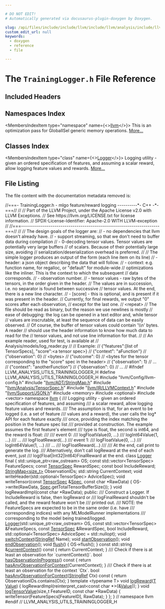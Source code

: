 ```yaml
---

# DO NOT EDIT!
# Automatically generated via docusaurus-plugin-doxygen by Doxygen.

slug: /api/files/include/include/llvm/include/llvm/analysis/include/llvm/analysis/utils/traininglogger-h
custom_edit_url: null
keywords:
  - doxygen
  - reference
  - file

---
```





# The `TrainingLogger.h` File Reference

<DoxygenPage pluginConfig={pluginConfig}>



## Included Headers

<IncludesList>
<IncludesListItem
  filePath="llvm/Config/llvm-config.h"
  permalink=""
  isLocal="true" />
<IncludesListItem
  filePath="llvm/ADT/StringMap.h"
  permalink="/docs/api/files/include/include/llvm/include/llvm/adt/stringmap-h"
  isLocal="true" />
<IncludesListItem
  filePath="llvm/Analysis/TensorSpec.h"
  permalink="/docs/api/files/include/include/llvm/include/llvm/analysis/tensorspec-h"
  isLocal="true" />
<IncludesListItem
  filePath="llvm/IR/LLVMContext.h"
  permalink="/docs/api/files/include/include/llvm/include/llvm/ir/llvmcontext-h"
  isLocal="true" />
<IncludesListItem
  filePath="llvm/Support/JSON.h"
  permalink="/docs/api/files/include/include/llvm/include/llvm/support/json-h"
  isLocal="true" />
<IncludesListItem
  filePath="memory"
  permalink=""
  isLocal="false" />
<IncludesListItem
  filePath="optional"
  permalink=""
  isLocal="false" />
<IncludesListItem
  filePath="vector"
  permalink=""
  isLocal="false" />
</IncludesList>

## Namespaces Index

<MembersIndex>

<MembersIndexItem
  type="namespace"
  name={<><a href="/docs/api/namespaces/llvm">llvm</a></>}>
This is an optimization pass for GlobalISel generic memory operations. <a href="/docs/api/namespaces/llvm/#details">More...</a>
</MembersIndexItem>

</MembersIndex>

## Classes Index

<MembersIndex>

<MembersIndexItem
  type="class"
  name={<><a href="/docs/api/classes/llvm/logger">Logger</a></>}>
Logging utility - given an ordered specification of features, and assuming a scalar reward, allow logging feature values and rewards. <a href="/docs/api/classes/llvm/logger/#details">More...</a>
</MembersIndexItem>

</MembersIndex>


## File Listing

The file content with the documentation metadata removed is:

<ProgramListing>

<Link id="l00001" /><CodeLine lineNumber="1"><span class="doxyHighlightComment">//===- TrainingLogger.h - mlgo feature/reward logging  ----------&#42;- C++ -&#42;-===//</span></CodeLine>
<Link id="l00002" /><CodeLine lineNumber="2"><span class="doxyHighlightComment">//</span></CodeLine>
<Link id="l00003" /><CodeLine lineNumber="3"><span class="doxyHighlightComment">// Part of the LLVM Project, under the Apache License v2.0 with LLVM Exceptions.</span></CodeLine>
<Link id="l00004" /><CodeLine lineNumber="4"><span class="doxyHighlightComment">// See https://llvm.org/LICENSE.txt for license information.</span></CodeLine>
<Link id="l00005" /><CodeLine lineNumber="5"><span class="doxyHighlightComment">// SPDX-License-Identifier: Apache-2.0 WITH LLVM-exception</span></CodeLine>
<Link id="l00006" /><CodeLine lineNumber="6"><span class="doxyHighlightComment">//</span></CodeLine>
<Link id="l00007" /><CodeLine lineNumber="7"><span class="doxyHighlightComment">//===----------------------------------------------------------------------===//</span></CodeLine>
<Link id="l00008" /><CodeLine lineNumber="8"><span class="doxyHighlightComment">//</span></CodeLine>
<Link id="l00009" /><CodeLine lineNumber="9"><span class="doxyHighlightComment">// The design goals of the logger are:</span></CodeLine>
<Link id="l00010" /><CodeLine lineNumber="10"><span class="doxyHighlightComment">// - no dependencies that llvm doesn&#39;t already have.</span></CodeLine>
<Link id="l00011" /><CodeLine lineNumber="11"><span class="doxyHighlightComment">// - support streaming, so that we don&#39;t need to buffer data during compilation</span></CodeLine>
<Link id="l00012" /><CodeLine lineNumber="12"><span class="doxyHighlightComment">// - 0-decoding tensor values. Tensor values are potentially very large buffers</span></CodeLine>
<Link id="l00013" /><CodeLine lineNumber="13"><span class="doxyHighlightComment">// of scalars. Because of their potentially large size, avoiding</span></CodeLine>
<Link id="l00014" /><CodeLine lineNumber="14"><span class="doxyHighlightComment">// serialization/deserialization overhead is preferred.</span></CodeLine>
<Link id="l00015" /><CodeLine lineNumber="15"><span class="doxyHighlightComment">//</span></CodeLine>
<Link id="l00016" /><CodeLine lineNumber="16"><span class="doxyHighlightComment">// The simple logger produces an output of the form (each line item on its line)</span></CodeLine>
<Link id="l00017" /><CodeLine lineNumber="17"><span class="doxyHighlightComment">// - header: a json object describing the data that will follow.</span></CodeLine>
<Link id="l00018" /><CodeLine lineNumber="18"><span class="doxyHighlightComment">// - context: e.g. function name, for regalloc, or &quot;default&quot; for module-wide</span></CodeLine>
<Link id="l00019" /><CodeLine lineNumber="19"><span class="doxyHighlightComment">// optimizations like the inliner. This is the context to which the subsequent</span></CodeLine>
<Link id="l00020" /><CodeLine lineNumber="20"><span class="doxyHighlightComment">// data corresponds.</span></CodeLine>
<Link id="l00021" /><CodeLine lineNumber="21"><span class="doxyHighlightComment">// - observation number.</span></CodeLine>
<Link id="l00022" /><CodeLine lineNumber="22"><span class="doxyHighlightComment">// - tensor values - raw bytes of the tensors, in the order given in the header.</span></CodeLine>
<Link id="l00023" /><CodeLine lineNumber="23"><span class="doxyHighlightComment">// The values are in succession, i.e. no separator is found between successive</span></CodeLine>
<Link id="l00024" /><CodeLine lineNumber="24"><span class="doxyHighlightComment">// tensor values. At the end, there is a new line character.</span></CodeLine>
<Link id="l00025" /><CodeLine lineNumber="25"><span class="doxyHighlightComment">// - &#91;score&#93; - this is optional, and is present if it was present in the header.</span></CodeLine>
<Link id="l00026" /><CodeLine lineNumber="26"><span class="doxyHighlightComment">// Currently, for final rewards, we output &quot;0&quot; scores after each observation,</span></CodeLine>
<Link id="l00027" /><CodeLine lineNumber="27"><span class="doxyHighlightComment">// except for the last one.</span></CodeLine>
<Link id="l00028" /><CodeLine lineNumber="28"><span class="doxyHighlightComment">// &lt;repeat&gt;</span></CodeLine>
<Link id="l00029" /><CodeLine lineNumber="29"><span class="doxyHighlightComment">// The file should be read as binary, but the reason we use newlines is mostly</span></CodeLine>
<Link id="l00030" /><CodeLine lineNumber="30"><span class="doxyHighlightComment">// ease of debugging: the log can be opened in a text editor and, while tensor</span></CodeLine>
<Link id="l00031" /><CodeLine lineNumber="31"><span class="doxyHighlightComment">// values are inscrutable, at least the sequence of data can be easily observed.</span></CodeLine>
<Link id="l00032" /><CodeLine lineNumber="32"><span class="doxyHighlightComment">// Of course, the buffer of tensor values could contain &#39;\\n&#39; bytes. A reader</span></CodeLine>
<Link id="l00033" /><CodeLine lineNumber="33"><span class="doxyHighlightComment">// should use the header information to know how much data to read for the</span></CodeLine>
<Link id="l00034" /><CodeLine lineNumber="34"><span class="doxyHighlightComment">// tensor values, and not use line information for that.</span></CodeLine>
<Link id="l00035" /><CodeLine lineNumber="35"><span class="doxyHighlightComment">//</span></CodeLine>
<Link id="l00036" /><CodeLine lineNumber="36"><span class="doxyHighlightComment">// An example reader, used for test, is available at</span></CodeLine>
<Link id="l00037" /><CodeLine lineNumber="37"><span class="doxyHighlightComment">// Analysis/models/log&#95;reader.py</span></CodeLine>
<Link id="l00038" /><CodeLine lineNumber="38"><span class="doxyHighlightComment">//</span></CodeLine>
<Link id="l00039" /><CodeLine lineNumber="39"><span class="doxyHighlightComment">// Example:</span></CodeLine>
<Link id="l00040" /><CodeLine lineNumber="40"><span class="doxyHighlightComment">// &#123;&quot;features&quot;:&#91;list of TensorSpecs&#93;, &quot;score&quot;:&lt;a tensor spec&gt;&#125;</span></CodeLine>
<Link id="l00041" /><CodeLine lineNumber="41"><span class="doxyHighlightComment">// &#123;&quot;context&quot;: &quot;aFunction&quot;&#125;</span></CodeLine>
<Link id="l00042" /><CodeLine lineNumber="42"><span class="doxyHighlightComment">// &#123;&quot;observation&quot;: 0&#125;</span></CodeLine>
<Link id="l00043" /><CodeLine lineNumber="43"><span class="doxyHighlightComment">// &lt;bytes&gt;</span></CodeLine>
<Link id="l00044" /><CodeLine lineNumber="44"><span class="doxyHighlightComment">// &#123;&quot;outcome&quot;: 0&#125;</span></CodeLine>
<Link id="l00045" /><CodeLine lineNumber="45"><span class="doxyHighlightComment">// &lt;bytes for the tensor corresponding to the &quot;score&quot; spec in the header&gt;</span></CodeLine>
<Link id="l00046" /><CodeLine lineNumber="46"><span class="doxyHighlightComment">// &#123;&quot;observation&quot;: 1&#125;</span></CodeLine>
<Link id="l00047" /><CodeLine lineNumber="47"><span class="doxyHighlightComment">// ...</span></CodeLine>
<Link id="l00048" /><CodeLine lineNumber="48"><span class="doxyHighlightComment">// &#123;&quot;context&quot;: &quot;anotherFunction&quot;&#125;</span></CodeLine>
<Link id="l00049" /><CodeLine lineNumber="49"><span class="doxyHighlightComment">// &#123;&quot;observation&quot;: 0&#125;</span></CodeLine>
<Link id="l00050" /><CodeLine lineNumber="50"><span class="doxyHighlightComment">// ...</span></CodeLine>
<Link id="l00051" /><CodeLine lineNumber="51"><span class="doxyHighlightComment">//</span></CodeLine>
<Link id="l00052" /><CodeLine lineNumber="52"></CodeLine>
<Link id="l00053" /><CodeLine lineNumber="53"><span class="doxyHighlightPreprocessor">#ifndef LLVM&#95;ANALYSIS&#95;UTILS&#95;TRAININGLOGGER&#95;H</span></CodeLine>
<Link id="l00054" /><CodeLine lineNumber="54"><span class="doxyHighlightPreprocessor">#define LLVM&#95;ANALYSIS&#95;UTILS&#95;TRAININGLOGGER&#95;H</span></CodeLine>
<Link id="l00055" /><CodeLine lineNumber="55"></CodeLine>
<Link id="l00056" /><CodeLine lineNumber="56"><span class="doxyHighlightPreprocessor">#include &quot;llvm/Config/llvm-config.h&quot;</span></CodeLine>
<Link id="l00057" /><CodeLine lineNumber="57"></CodeLine>
<Link id="l00058" /><CodeLine lineNumber="58"><span class="doxyHighlightPreprocessor">#include &quot;<a href="/docs/api/files/include/include/llvm/include/llvm/adt/stringmap-h">llvm/ADT/StringMap.h</a>&quot;</span></CodeLine>
<Link id="l00059" /><CodeLine lineNumber="59"><span class="doxyHighlightPreprocessor">#include &quot;<a href="/docs/api/files/include/include/llvm/include/llvm/analysis/tensorspec-h">llvm/Analysis/TensorSpec.h</a>&quot;</span></CodeLine>
<Link id="l00060" /><CodeLine lineNumber="60"><span class="doxyHighlightPreprocessor">#include &quot;<a href="/docs/api/files/include/include/llvm/include/llvm/ir/llvmcontext-h">llvm/IR/LLVMContext.h</a>&quot;</span></CodeLine>
<Link id="l00061" /><CodeLine lineNumber="61"><span class="doxyHighlightPreprocessor">#include &quot;<a href="/docs/api/files/include/include/llvm/include/llvm/support/json-h">llvm/Support/JSON.h</a>&quot;</span></CodeLine>
<Link id="l00062" /><CodeLine lineNumber="62"></CodeLine>
<Link id="l00063" /><CodeLine lineNumber="63"><span class="doxyHighlightPreprocessor">#include &lt;memory&gt;</span></CodeLine>
<Link id="l00064" /><CodeLine lineNumber="64"><span class="doxyHighlightPreprocessor">#include &lt;optional&gt;</span></CodeLine>
<Link id="l00065" /><CodeLine lineNumber="65"><span class="doxyHighlightPreprocessor">#include &lt;vector&gt;</span></CodeLine>
<Link id="l00066" /><CodeLine lineNumber="66"></CodeLine>
<Link id="l00067" /><CodeLine lineNumber="67"><span class="doxyHighlightKeyword">namespace </span><span class="doxyHighlight"><a href="/docs/api/namespaces/llvm">llvm</a> &#123;</span></CodeLine>
<Link id="l00068" /><CodeLine lineNumber="68"></CodeLine>
<Link id="l00069" /><CodeLine lineNumber="69"><span class="doxyHighlightComment">/// Logging utility - given an ordered specification of features, and assuming</span></CodeLine>
<Link id="l00070" /><CodeLine lineNumber="70"><span class="doxyHighlightComment">/// a scalar reward, allow logging feature values and rewards.</span></CodeLine>
<Link id="l00071" /><CodeLine lineNumber="71"><span class="doxyHighlightComment">/// The assumption is that, for an event to be logged (i.e. a set of feature</span></CodeLine>
<Link id="l00072" /><CodeLine lineNumber="72"><span class="doxyHighlightComment">/// values and a reward), the user calls the log&#42; API for each feature exactly</span></CodeLine>
<Link id="l00073" /><CodeLine lineNumber="73"><span class="doxyHighlightComment">/// once, providing the index matching the position in the feature spec list</span></CodeLine>
<Link id="l00074" /><CodeLine lineNumber="74"><span class="doxyHighlightComment">/// provided at construction. The example assumes the first feature&#39;s element</span></CodeLine>
<Link id="l00075" /><CodeLine lineNumber="75"><span class="doxyHighlightComment">/// type is float, the second is int64, and the reward is float:</span></CodeLine>
<Link id="l00076" /><CodeLine lineNumber="76"><span class="doxyHighlightComment">///</span></CodeLine>
<Link id="l00077" /><CodeLine lineNumber="77"><span class="doxyHighlightComment">/// event 0:</span></CodeLine>
<Link id="l00078" /><CodeLine lineNumber="78"><span class="doxyHighlightComment">///   logFloatValue(0, ...)</span></CodeLine>
<Link id="l00079" /><CodeLine lineNumber="79"><span class="doxyHighlightComment">///   logInt64Value(1, ...)</span></CodeLine>
<Link id="l00080" /><CodeLine lineNumber="80"><span class="doxyHighlightComment">///   ...</span></CodeLine>
<Link id="l00081" /><CodeLine lineNumber="81"><span class="doxyHighlightComment">///   logFloatReward(...)</span></CodeLine>
<Link id="l00082" /><CodeLine lineNumber="82"><span class="doxyHighlightComment">/// event 1:</span></CodeLine>
<Link id="l00083" /><CodeLine lineNumber="83"><span class="doxyHighlightComment">///   logFloatValue(0, ...)</span></CodeLine>
<Link id="l00084" /><CodeLine lineNumber="84"><span class="doxyHighlightComment">///   logInt64Value(1, ...)</span></CodeLine>
<Link id="l00085" /><CodeLine lineNumber="85"><span class="doxyHighlightComment">///   ...</span></CodeLine>
<Link id="l00086" /><CodeLine lineNumber="86"><span class="doxyHighlightComment">///   logFloatReward(...)</span></CodeLine>
<Link id="l00087" /><CodeLine lineNumber="87"><span class="doxyHighlightComment">///</span></CodeLine>
<Link id="l00088" /><CodeLine lineNumber="88"><span class="doxyHighlightComment">/// At the end, call print to generate the log.</span></CodeLine>
<Link id="l00089" /><CodeLine lineNumber="89"><span class="doxyHighlightComment">/// Alternatively, don&#39;t call logReward at the end of each event, just</span></CodeLine>
<Link id="l00090" /><CodeLine lineNumber="90"><span class="doxyHighlightComment">/// log&#123;Float|Int32|Int64&#125;FinalReward at the end.</span></CodeLine>
<Link id="l00091" /><CodeLine lineNumber="91" lineLink="/docs/api/classes/llvm/logger"><span class="doxyHighlightKeyword">class </span><span class="doxyHighlight"><a href="/docs/api/classes/llvm/logger/#afa8b89d00af0e306a92b7e9c9d5bc681">Logger</a> final &#123;</span></CodeLine>
<Link id="l00092" /><CodeLine lineNumber="92"><span class="doxyHighlight">  std::unique&#95;ptr&lt;raw&#95;ostream&gt; OS;</span></CodeLine>
<Link id="l00093" /><CodeLine lineNumber="93"><span class="doxyHighlight">  </span><span class="doxyHighlightKeyword">const</span><span class="doxyHighlight"> std::vector&lt;TensorSpec&gt; FeatureSpecs;</span></CodeLine>
<Link id="l00094" /><CodeLine lineNumber="94"><span class="doxyHighlight">  </span><span class="doxyHighlightKeyword">const</span><span class="doxyHighlight"> <a href="/docs/api/classes/llvm/tensorspec">TensorSpec</a> RewardSpec;</span></CodeLine>
<Link id="l00095" /><CodeLine lineNumber="95"><span class="doxyHighlight">  </span><span class="doxyHighlightKeyword">const</span><span class="doxyHighlight"> </span><span class="doxyHighlightKeywordType">bool</span><span class="doxyHighlight"> IncludeReward;</span></CodeLine>
<Link id="l00096" /><CodeLine lineNumber="96"><span class="doxyHighlight">  <a href="/docs/api/classes/llvm/stringmap">StringMap&lt;size&#95;t&gt;</a> ObservationIDs;</span></CodeLine>
<Link id="l00097" /><CodeLine lineNumber="97"><span class="doxyHighlight">  std::string CurrentContext;</span></CodeLine>
<Link id="l00098" /><CodeLine lineNumber="98"></CodeLine>
<Link id="l00099" /><CodeLine lineNumber="99"><span class="doxyHighlight">  </span><span class="doxyHighlightKeywordType">void</span><span class="doxyHighlight"> writeHeader(std::optional&lt;TensorSpec&gt; AdviceSpec);</span></CodeLine>
<Link id="l00100" /><CodeLine lineNumber="100"><span class="doxyHighlight">  </span><span class="doxyHighlightKeywordType">void</span><span class="doxyHighlight"> writeTensor(</span><span class="doxyHighlightKeyword">const</span><span class="doxyHighlight"> <a href="/docs/api/classes/llvm/tensorspec">TensorSpec</a> &amp;<a href="/docs/api/structs/llvm/spec">Spec</a>, </span><span class="doxyHighlightKeyword">const</span><span class="doxyHighlight"> </span><span class="doxyHighlightKeywordType">char</span><span class="doxyHighlight"> &#42;RawData) &#123;</span></CodeLine>
<Link id="l00101" /><CodeLine lineNumber="101"><span class="doxyHighlight">    OS-&gt;write(RawData, <a href="/docs/api/structs/llvm/spec">Spec</a>.getTotalTensorBufferSize());</span></CodeLine>
<Link id="l00102" /><CodeLine lineNumber="102"><span class="doxyHighlight">  &#125;</span></CodeLine>
<Link id="l00103" /><CodeLine lineNumber="103"><span class="doxyHighlight">  </span><span class="doxyHighlightKeywordType">void</span><span class="doxyHighlight"> logRewardImpl(</span><span class="doxyHighlightKeyword">const</span><span class="doxyHighlight"> </span><span class="doxyHighlightKeywordType">char</span><span class="doxyHighlight"> &#42;RawData);</span></CodeLine>
<Link id="l00104" /><CodeLine lineNumber="104"></CodeLine>
<Link id="l00105" /><CodeLine lineNumber="105"><span class="doxyHighlightKeyword">public</span><span class="doxyHighlight">:</span></CodeLine>
<Link id="l00106" /><CodeLine lineNumber="106"><span class="doxyHighlightComment">  /// Construct a Logger. If IncludeReward is false, then logReward or</span></CodeLine>
<Link id="l00107" /><CodeLine lineNumber="107"><span class="doxyHighlightComment">  /// logFinalReward shouldn&#39;t be called, and the reward feature won&#39;t be</span></CodeLine>
<Link id="l00108" /><CodeLine lineNumber="108"><span class="doxyHighlightComment">  /// printed out.</span></CodeLine>
<Link id="l00109" /><CodeLine lineNumber="109"><span class="doxyHighlightComment">  /// NOTE: the FeatureSpecs are expected to be in the same order (i.e. have</span></CodeLine>
<Link id="l00110" /><CodeLine lineNumber="110"><span class="doxyHighlightComment">  /// corresponding indices) with any MLModelRunner implementations</span></CodeLine>
<Link id="l00111" /><CodeLine lineNumber="111"><span class="doxyHighlightComment">  /// corresponding to the model being trained/logged.</span></CodeLine>
<Link id="l00112" /><CodeLine lineNumber="112"><span class="doxyHighlight">  <a href="/docs/api/classes/llvm/logger/#afa8b89d00af0e306a92b7e9c9d5bc681">Logger</a>(std::unique&#95;ptr&lt;raw&#95;ostream&gt; OS,</span></CodeLine>
<Link id="l00113" /><CodeLine lineNumber="113"><span class="doxyHighlight">         </span><span class="doxyHighlightKeyword">const</span><span class="doxyHighlight"> std::vector&lt;TensorSpec&gt; &amp;FeatureSpecs,</span></CodeLine>
<Link id="l00114" /><CodeLine lineNumber="114"><span class="doxyHighlight">         </span><span class="doxyHighlightKeyword">const</span><span class="doxyHighlight"> <a href="/docs/api/classes/llvm/tensorspec">TensorSpec</a> &amp;RewardSpec, </span><span class="doxyHighlightKeywordType">bool</span><span class="doxyHighlight"> IncludeReward,</span></CodeLine>
<Link id="l00115" /><CodeLine lineNumber="115"><span class="doxyHighlight">         std::optional&lt;TensorSpec&gt; AdviceSpec = std::nullopt);</span></CodeLine>
<Link id="l00116" /><CodeLine lineNumber="116"></CodeLine>
<Link id="l00117" /><CodeLine lineNumber="117"><span class="doxyHighlight">  </span><span class="doxyHighlightKeywordType">void</span><span class="doxyHighlight"> <a href="/docs/api/classes/llvm/logger/#a9be20507499a9a17d9e77ce1ba2cf330">switchContext</a>(<a href="/docs/api/classes/llvm/stringref">StringRef</a> Name);</span></CodeLine>
<Link id="l00118" /><CodeLine lineNumber="118"><span class="doxyHighlight">  </span><span class="doxyHighlightKeywordType">void</span><span class="doxyHighlight"> <a href="/docs/api/classes/llvm/logger/#a6ca977785c8d33e0e44f0b25d3756f74">startObservation</a>();</span></CodeLine>
<Link id="l00119" /><CodeLine lineNumber="119"><span class="doxyHighlight">  </span><span class="doxyHighlightKeywordType">void</span><span class="doxyHighlight"> <a href="/docs/api/classes/llvm/logger/#ac1150afbe88be53f26045917d074b304">endObservation</a>();</span></CodeLine>
<Link id="l00120" /><CodeLine lineNumber="120" lineLink="/docs/api/classes/llvm/logger/#ada35dca57bfd0bce4879fb3ba8c61014"><span class="doxyHighlight">  </span><span class="doxyHighlightKeywordType">void</span><span class="doxyHighlight"> <a href="/docs/api/classes/llvm/logger/#ada35dca57bfd0bce4879fb3ba8c61014">flush</a>() &#123; OS-&gt;flush(); &#125;</span></CodeLine>
<Link id="l00121" /><CodeLine lineNumber="121"></CodeLine>
<Link id="l00122" /><CodeLine lineNumber="122" lineLink="/docs/api/classes/llvm/logger/#ac886a0d14183ddb3f3360be5195e164e"><span class="doxyHighlight">  </span><span class="doxyHighlightKeyword">const</span><span class="doxyHighlight"> std::string &amp;<a href="/docs/api/classes/llvm/logger/#ac886a0d14183ddb3f3360be5195e164e">currentContext</a>()</span><span class="doxyHighlightKeyword"> const </span><span class="doxyHighlight">&#123; </span><span class="doxyHighlightKeywordFlow">return</span><span class="doxyHighlight"> CurrentContext; &#125;</span></CodeLine>
<Link id="l00123" /><CodeLine lineNumber="123"></CodeLine>
<Link id="l00124" /><CodeLine lineNumber="124"><span class="doxyHighlightComment">  /// Check if there is at least an observation for &#96;currentContext()&#96;.</span></CodeLine>
<Link id="l00125" /><CodeLine lineNumber="125" lineLink="/docs/api/classes/llvm/logger/#a76e0a28d9382a99bda4f3c805db3092e"><span class="doxyHighlight">  </span><span class="doxyHighlightKeywordType">bool</span><span class="doxyHighlight"> <a href="/docs/api/classes/llvm/logger/#a76e0a28d9382a99bda4f3c805db3092e">hasObservationInProgress</a>()</span><span class="doxyHighlightKeyword"> const </span><span class="doxyHighlight">&#123;</span></CodeLine>
<Link id="l00126" /><CodeLine lineNumber="126"><span class="doxyHighlight">    </span><span class="doxyHighlightKeywordFlow">return</span><span class="doxyHighlight"> <a href="/docs/api/classes/llvm/logger/#a175d88a766f69edfa7dee7613dee3cc2">hasAnyObservationForContext</a>(CurrentContext);</span></CodeLine>
<Link id="l00127" /><CodeLine lineNumber="127"><span class="doxyHighlight">  &#125;</span></CodeLine>
<Link id="l00128" /><CodeLine lineNumber="128"></CodeLine>
<Link id="l00129" /><CodeLine lineNumber="129"><span class="doxyHighlightComment">  /// Check if there is at least an observation for the context &#96;Ctx&#96;.</span></CodeLine>
<Link id="l00130" /><CodeLine lineNumber="130" lineLink="/docs/api/classes/llvm/logger/#a175d88a766f69edfa7dee7613dee3cc2"><span class="doxyHighlight">  </span><span class="doxyHighlightKeywordType">bool</span><span class="doxyHighlight"> <a href="/docs/api/classes/llvm/logger/#a175d88a766f69edfa7dee7613dee3cc2">hasAnyObservationForContext</a>(<a href="/docs/api/classes/llvm/stringref">StringRef</a> Ctx)</span><span class="doxyHighlightKeyword"> const </span><span class="doxyHighlight">&#123;</span></CodeLine>
<Link id="l00131" /><CodeLine lineNumber="131"><span class="doxyHighlight">    </span><span class="doxyHighlightKeywordFlow">return</span><span class="doxyHighlight"> ObservationIDs.contains(Ctx);</span></CodeLine>
<Link id="l00132" /><CodeLine lineNumber="132"><span class="doxyHighlight">  &#125;</span></CodeLine>
<Link id="l00133" /><CodeLine lineNumber="133"></CodeLine>
<Link id="l00134" /><CodeLine lineNumber="134" lineLink="/docs/api/classes/llvm/logger/#ab771ca9f78851aaf45626a6669c77060"><span class="doxyHighlight">  </span><span class="doxyHighlightKeyword">template</span><span class="doxyHighlight"> &lt;</span><span class="doxyHighlightKeyword">typename</span><span class="doxyHighlight"> T&gt; </span><span class="doxyHighlightKeywordType">void</span><span class="doxyHighlight"> <a href="/docs/api/classes/llvm/logger/#ab771ca9f78851aaf45626a6669c77060">logReward</a>(<a href="/docs/api/files/lib/lib/target/lib/target/mips/mips16isellowering-cpp/#a0acb682b8260ab1c60b918599864e2e5">T</a> <a href="/docs/api/classes/llvm/value">Value</a>) &#123;</span></CodeLine>
<Link id="l00135" /><CodeLine lineNumber="135"><span class="doxyHighlight">    logRewardImpl(</span><span class="doxyHighlightKeyword">reinterpret&#95;cast&lt;</span><span class="doxyHighlightKeyword">const </span><span class="doxyHighlightKeywordType">char</span><span class="doxyHighlight"> &#42;</span><span class="doxyHighlightKeyword">&gt;</span><span class="doxyHighlight">(&amp;<a href="/docs/api/classes/llvm/value">Value</a>));</span></CodeLine>
<Link id="l00136" /><CodeLine lineNumber="136"><span class="doxyHighlight">  &#125;</span></CodeLine>
<Link id="l00137" /><CodeLine lineNumber="137"></CodeLine>
<Link id="l00138" /><CodeLine lineNumber="138" lineLink="/docs/api/classes/llvm/logger/#ac1834740beff0f2fd287cc9a5b174178"><span class="doxyHighlight">  </span><span class="doxyHighlightKeywordType">void</span><span class="doxyHighlight"> <a href="/docs/api/classes/llvm/logger/#ac1834740beff0f2fd287cc9a5b174178">logTensorValue</a>(</span><span class="doxyHighlightKeywordType">size&#95;t</span><span class="doxyHighlight"> FeatureID, </span><span class="doxyHighlightKeyword">const</span><span class="doxyHighlight"> </span><span class="doxyHighlightKeywordType">char</span><span class="doxyHighlight"> &#42;RawData) &#123;</span></CodeLine>
<Link id="l00139" /><CodeLine lineNumber="139"><span class="doxyHighlight">    writeTensor(FeatureSpecs&#91;FeatureID&#93;, RawData);</span></CodeLine>
<Link id="l00140" /><CodeLine lineNumber="140"><span class="doxyHighlight">  &#125;</span></CodeLine>
<Link id="l00141" /><CodeLine lineNumber="141"><span class="doxyHighlight">&#125;;</span></CodeLine>
<Link id="l00142" /><CodeLine lineNumber="142"></CodeLine>
<Link id="l00143" /><CodeLine lineNumber="143"><span class="doxyHighlight">&#125; </span><span class="doxyHighlightComment">// namespace llvm</span></CodeLine>
<Link id="l00144" /><CodeLine lineNumber="144"><span class="doxyHighlightPreprocessor">#endif </span><span class="doxyHighlightComment">// LLVM&#95;ANALYSIS&#95;UTILS&#95;TRAININGLOGGER&#95;H</span></CodeLine>

</ProgramListing>


</DoxygenPage>
